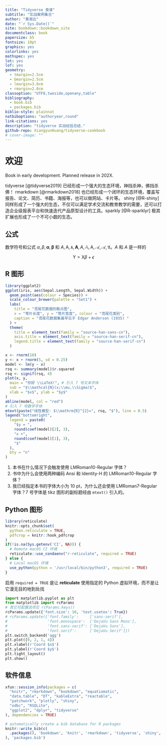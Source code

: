 ```yaml
--- 
title: "Tidyverse 食谱"
subtitle: "实战案例集合"
author: "黄湘云"
date: "`r Sys.Date()`"
site: bookdown::bookdown_site
documentclass: book
papersize: b5
fontsize: 10pt
graphics: yes
colorlinks: yes
mathspec: yes
lot: yes
lof: yes
geometry:
  - tmargin=2.5cm
  - bmargin=2.5cm
  - lmargin=3.0cm
  - rmargin=2.0cm
classoption: "UTF8,twoside,openany,table"
bibliography: 
  - book.bib
  - packages.bib
biblio-style: plainnat
natbiboptions: "authoryear,round"
link-citations: yes
description: "tidyverse 实战经验总结."
github-repo: XiangyunHuang/tidyverse-cookbook
# cover-image: ""
---
```


\mainmatter

# 欢迎 {#welcome .unnumbered}

\chaptermark{欢迎}

::: {.rmdwarn data-latex="{警告}"}
Book in early development. Planned release in 202X. 
:::


tidyverse [@tidyverse2019] 已经形成一个强大的生态环境，神挡杀神，佛挡杀佛！ rmarkdown [@rmarkdown2018] 也已经形成一个闭环的生态环境，覆盖写报告、论文、简历、书籍、海报等，也可以做网站、卡片等。 shiny [@R-shiny] 同样形成了一个强大的生态，不仅可以满足学术交流和教育教学的需要，还可以打造企业级报表平台和快速迭代产品原型设计的工具。sparkly [@R-sparklyr] 极其扩展也形成了一个不可小觑的生态。




## 公式 {#math .unnumbered}

数学符号和公式 $\alpha, \beta, \boldsymbol{\alpha}, \bm{\beta}$ 和 $A,\mathrm{A},\mathtt{A},\mathbf{A},\mathit{A},\mathbb{A},\mathsf{A},\mathcal{A},\mathscr{A},\mathfrak{A}$。$A$ 和 $\mathit{A}$ 是一样的

$$
\mathsf{Y} = \mathbf{\mathsf{X}}\beta + \epsilon
$$

## R 图形 {#ggplot2 .unnumbered}
\index{ggplot2}
\index{showtext}

```r
library(ggplot2)
ggplot(iris, aes(Sepal.Length, Sepal.Width)) +
  geom_point(aes(colour = Species)) +
  scale_colour_brewer(palette = "Set1") +
  labs(
    title = "鸢尾花数据的散点图",
    x = "萼片长度", y = "萼片宽度", colour = "鸢尾花类别",
    caption = "鸢尾花数据集最早见于 Edgar Anderson (1935) "
  ) +
  theme(
    title = element_text(family = "source-han-sans-cn"),
    axis.title = element_text(family = "source-han-serif-cn"),
    legend.title = element_text(family = "source-han-serif-cn")
  )
```

\index{tikzDevice}

```r
x <- rnorm(10)
y <- x + rnorm(5, sd = 0.25)
model <- lm(y ~ x)
rsq <- summary(model)$r.squared
rsq <- signif(rsq, 4)
plot(x, y,
  main = "你好 \\LaTeX!", # 引入 7 号文本字体
  sub = "$\\mathcal{N}(x;\\mu,\\Sigma)$",
  xlab = "$x$", ylab = "$y$"
)
abline(model, col = "red")
# 引入 7 号数学字体
mtext(paste("线性模型: $\\mathrm{R}^{2}=", rsq, "$"), line = 0.5)
legend("bottomright",
  legend = paste0(
    "$y = ",
    round(coef(model)[2], 3),
    "x +",
    round(coef(model)[1], 3),
    "$"
  ),
  bty = "n"
)
```

1. 本书在什么情况下会触发使用 LMRoman10-Regular 字体？
1. 书中为什么会使用两种编码 Ansi 和 Identity-H 的 LMRoman10-Regular 字体？
1. 我已经指定本书的字体大小为 10 pt，为什么还会使用 LMRoman7-Regular 字体？7 号字体是 tikz 图形的副标题经由 `mtext()` 引入的。


## Python 图形 {#matplotlib .unnumbered}
\index{reticulate}
\index{matplotlib}

```r
library(reticulate)
knitr::opts_chunk$set(
  python.reticulate = TRUE,
  pdfcrop = knitr::hook_pdfcrop
)
if(!is.na(Sys.getenv('CI', NA))) {
  # Remote macOS CI 环境
  reticulate::use_condaenv("r-reticulate", required = TRUE)
} else {
  # Local macOS 环境
  use_python(python = '/usr/local/bin/python3', required = TRUE)
}
```

启用 `required = TRUE` 是让 **reticulate** 使用指定的 Python 虚拟环境，而不是让它漫无目的地到处找

```python
import matplotlib.pyplot as plt
from matplotlib import rcParams
# 其它可配置选项见 rcParams.keys()
rcParams.update({'font.size': 10, 'text.usetex': True}) 
# rcParams.update({'font.family':     ['sans-serif'], 
#                  'font.monospace':  ['DejaVu Sans Mono'], 
#                  'font.sans-serif': ['DejaVu Sans'], 
#                  'font.serif':      ['DejaVu Serif']})
plt.switch_backend('agg')
plt.plot([0, 2, 1, 4])
plt.xlabel(r'Coord $x$')
plt.ylabel(r'Coord $y$')
plt.tight_layout()
plt.show()
```

## 软件信息 {#session .unnumbered}
\index{xfun}

```r
xfun::session_info(packages = c(
  "knitr", "rmarkdown", "bookdown", "equatiomatic",
  "data.table", "DT", "kableExtra", "reactable",
  "patchwork", "plotly", "shiny",
  "odbc", "RSQLite",
  "ggplot2", "dplyr", "tidyverse"
), dependencies = TRUE)
```



```r
# automatically create a bib database for R packages
knitr::write_bib(c(
  .packages(), 'bookdown', 'knitr', 'rmarkdown', 'tidyverse', 'shiny', 'sparklyr'
), 'packages.bib')
```
